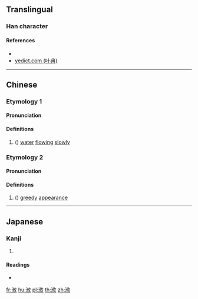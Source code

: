 {{character info/new}}
==Translingual==

===Han character===
{{Han char|rn=85|rad=水|as=07|sn=10|four=38140|canj=EOLK|ids=⿰氵攸}}

====References====
* {{Han ref|kx=0624.010|dkj=17465|dj=1021.170|hdz=31628.020|uh=6D5F|ud=27999|bh=D25B|bd=53851}}
* [http://yedict.com/htm/6D/6D5F.htm yedict.com (叶典)]

----

==Chinese==
{{zh-forms}}

===Etymology 1===
====Pronunciation====
{{zh-pron
|m=yóu
|c=jau4
|mc=y
|oc=y
|ma=
|cat=n
}}

====Definitions====
{{zh-hanzi}}

# ({{zh-only|浟浟}}) [[water]] [[flow]]ing [[slowly]]

===Etymology 2===
====Pronunciation====
{{zh-pron
|m=dí
|c=dik6
|ma=
|cat=n
}}

====Definitions====
{{zh-hanzi}}

# ({{zh-only|浟浟}}) [[greedy]] [[appearance]]

----

==Japanese==

===Kanji===
{{ja-kanji|grade=|rs=水07}}

# {{defn|lang=ja|sort=水07}}

====Readings====
* {{ja-readings|on=[[ゆう]] (yū), [[う]] (u), [[ゆ]] (yu), [[てき]] (teki), [[ちゃく]] (chaku)|kun=}}

[[fr:浟]]
[[hu:浟]]
[[pl:浟]]
[[th:浟]]
[[zh:浟]]